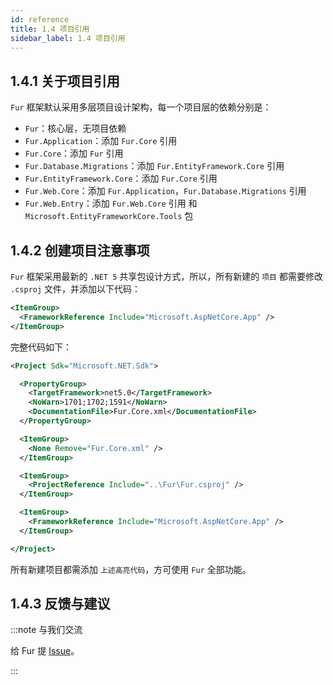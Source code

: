 ```yaml
---
id: reference
title: 1.4 项目引用
sidebar_label: 1.4 项目引用
---
```


## 1.4.1 关于项目引用

`Fur` 框架默认采用多层项目设计架构，每一个项目层的依赖分别是：

- `Fur`：核心层，无项目依赖
- `Fur.Application`：添加 `Fur.Core` 引用
- `Fur.Core`：添加 `Fur` 引用
- `Fur.Database.Migrations`：添加 `Fur.EntityFramework.Core` 引用
- `Fur.EntityFramework.Core`：添加 `Fur.Core` 引用
- `Fur.Web.Core`：添加 `Fur.Application`，`Fur.Database.Migrations` 引用
- `Fur.Web.Entry`：添加 `Fur.Web.Core` 引用 和 `Microsoft.EntityFrameworkCore.Tools` 包

## 1.4.2 创建项目注意事项

`Fur` 框架采用最新的 `.NET 5` 共享包设计方式，所以，所有新建的 `项目` 都需要修改 `.csproj` 文件，并添加以下代码：

```xml title="Fur.Core\Fur.Core.csproj"
<ItemGroup>
  <FrameworkReference Include="Microsoft.AspNetCore.App" />
</ItemGroup>
```

完整代码如下：

```xml {17-19}
<Project Sdk="Microsoft.NET.Sdk">

  <PropertyGroup>
    <TargetFramework>net5.0</TargetFramework>
    <NoWarn>1701;1702;1591</NoWarn>
    <DocumentationFile>Fur.Core.xml</DocumentationFile>
  </PropertyGroup>

  <ItemGroup>
    <None Remove="Fur.Core.xml" />
  </ItemGroup>

  <ItemGroup>
    <ProjectReference Include="..\Fur\Fur.csproj" />
  </ItemGroup>

  <ItemGroup>
    <FrameworkReference Include="Microsoft.AspNetCore.App" />
  </ItemGroup>

</Project>

```

所有新建项目都需添加 `上述高亮代码`，方可使用 `Fur` 全部功能。

## 1.4.3 反馈与建议

:::note 与我们交流

给 Fur 提 [Issue](https://gitee.com/monksoul/Fur/issues/new?issue)。

:::
